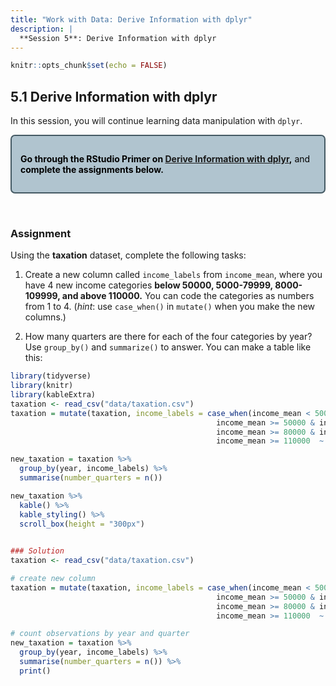 ```yaml
---
title: "Work with Data: Derive Information with dplyr"
description: |
  **Session 5**: Derive Information with dplyr
---
```


```r
knitr::opts_chunk$set(echo = FALSE)
```
<style>
  .blackbox {
    padding: 1em;
    background: #b0c4cf;
    color: black;
    border: 2px solid #455a64;
    border-radius: 7px;
  }
</style>

## 5.1 Derive Information with dplyr

In this session, you will continue learning data manipulation with `dplyr`.

:::: {.blackbox data-latex=""}
**Go through the RStudio Primer on [Derive Information with dplyr](https://rstudio.cloud/learn/primers/2.3),** and **complete the assignments below.**
::::
<p>&nbsp;</p>

### Assignment
 
Using the **taxation** dataset, complete the following tasks:

  1. Create a new column called `income_labels` from `income_mean`, where you have 4 new income categories **below 50000, 5000-79999, 8000-109999, and above 110000.** You can code the categories as numbers from 1 to 4. (*hint*: use `case_when()` in `mutate()` when you make the new columns.)
  
  2. How many quarters are there for each of the four categories by year? Use `group_by()` and `summarize()` to answer. You can make a table like this:
  
```r
library(tidyverse)
library(knitr)
library(kableExtra)
taxation <- read_csv("data/taxation.csv")
taxation = mutate(taxation, income_labels = case_when(income_mean < 50000 ~ "1",
                                              income_mean >= 50000 & income_mean < 80000 ~ "2",
                                              income_mean >= 80000 & income_mean < 110000 ~ "3",
                                              income_mean >= 110000  ~ "4"))
```
``` r
new_taxation = taxation %>% 
  group_by(year, income_labels) %>%
  summarise(number_quarters = n())

new_taxation %>%
  kable() %>%
  kable_styling() %>%
  scroll_box(height = "300px")
  
```


```r
### Solution
taxation <- read_csv("data/taxation.csv")

# create new column
taxation = mutate(taxation, income_labels = case_when(income_mean < 50000 ~ "1",
                                              income_mean >= 50000 & income_mean < 80000 ~ "2",
                                              income_mean >= 80000 & income_mean < 110000 ~ "3",
                                              income_mean >= 110000  ~ "4"))

# count observations by year and quarter
new_taxation = taxation %>% 
  group_by(year, income_labels) %>%
  summarise(number_quarters = n()) %>%
  print()
```